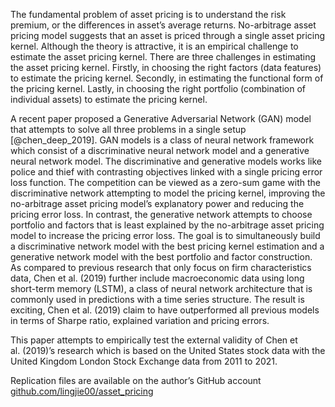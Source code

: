 <!--INTRODUCTION-->

The fundamental problem of asset pricing is to understand
the risk premium, or the differences in asset's average
returns. No-arbitrage asset pricing model suggests that an
asset is priced through a single asset pricing kernel.
Although the theory is attractive, it is an empirical
challenge to estimate the asset pricing kernel.
There are three challenges in estimating the asset pricing
kernel.
Firstly, in choosing the right factors (data features) to
estimate the pricing kernel. 
Secondly, in estimating the functional form of the pricing
kernel. 
Lastly, in choosing the right portfolio (combination of
individual assets) to estimate the pricing kernel. 

A recent paper proposed a Generative Adversarial Network
(GAN) model that attempts to solve all three problems in a
single setup [@chen_deep_2019]. GAN models is a class of
neural network framework which consist of a discriminative neural
network model and a generative neural network model. The
discriminative and generative models works like police and thief
with contrasting objectives linked with a single pricing
error loss function. The competition can be viewed as a
zero-sum game with the discriminative network attempting to
model the pricing kernel, improving the no-arbitrage asset
pricing model's explanatory power and reducing the pricing
error loss. In contrast, the generative network attempts to choose
portfolio and factors that is least explained by the
no-arbitrage asset pricing model to increase the pricing
error loss. The goal is to simultaneously build a
discriminative network model with the best pricing kernel
estimation and a generative network model with the best
portfolio and factor construction. As compared to
previous research that only focus on firm
characteristics data, Chen et al. (2019) further include macroeconomic data
using long short-term memory (LSTM), a class of neural
network architecture that is commonly used in predictions
with a time series structure. The result is exciting, Chen et al. (2019)
claim to have outperformed all previous models in terms of
Sharpe ratio, explained variation and pricing errors.

This paper attempts to empirically test the external validity
of Chen et al. (2019)'s research which is based on the United States stock
data with the United Kingdom London Stock Exchange data from
2011 to 2021. 


Replication files are available on the author's GitHub
account
[github.com/lingjie00/asset_pricing](https://github.com/lingjie00/asset_pricing)

<!--
TODO:
add in end final results
-->
